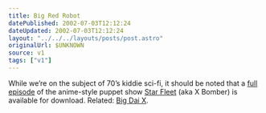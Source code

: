 ```yaml
---
title: Big Red Robot
datePublished: 2002-07-03T12:12:24
dateUpdated: 2002-07-03T12:12:24
layout: "../../../layouts/posts/post.astro"
originalUrl: $UNKNOWN
source: v1
tags: ["v1"]
---
```


While we&#8217;re on the subject of 70&#8217;s kiddie sci-fi, it should be noted that a [full episode][1] of the anime-style puppet show [Star Fleet][2] (aka X Bomber) is available for download. Related: [Big Dai X][3].

[1]: http://www.sfxb.co.uk/ivs/stftvideos.html "Star Fleet: Episode 4 (Windows Media)"
[2]: http://www.sfxb.co.uk/ "Star Fleet X Bomber homepage"
[3]: http://www.bigdaix.com/ "Big Dai X"
